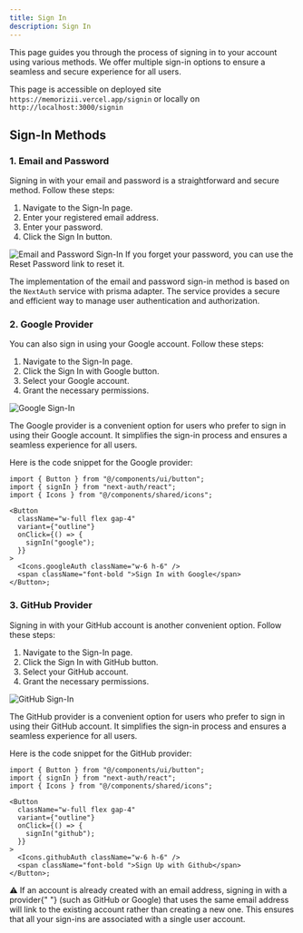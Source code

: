 ```yaml
---
title: Sign In
description: Sign In
---
```


This page guides you through the process of signing in to your account using various methods. We offer multiple sign-in options to ensure a seamless and secure experience for all users.

This page is accessible on deployed site `https://memorizii.vercel.app/signin` or locally on `http://localhost:3000/signin`

## Sign-In Methods

### 1. Email and Password

Signing in with your email and password is a straightforward and secure method. Follow these steps:

1. Navigate to the Sign-In page.
2. Enter your registered email address.
3. Enter your password.
4. Click the <span className="text-orange-400">Sign In</span> button.

![Email and Password Sign-In](@/public/assets/docs/signin/fig1.png)
If you forget your password, you can use the <span className="text-orange-700">Reset Password</span> link to reset it.

The implementation of the email and password sign-in method is based on the `NextAuth` service with prisma adapter. The service provides a secure and efficient way to manage user authentication and authorization.

### 2. Google Provider

You can also sign in using your Google account. Follow these steps:

1. Navigate to the Sign-In page.
2. Click the <span className="text-orange-400">Sign In with Google</span> button.
3. Select your Google account.
4. Grant the necessary permissions.

![Google Sign-In](@/public/assets/docs/signin/fig2.png)

The Google provider is a convenient option for users who prefer to sign in using their Google account. It simplifies the sign-in process and ensures a seamless experience for all users.

Here is the code snippet for the Google provider:

```tsx
import { Button } from "@/components/ui/button";
import { signIn } from "next-auth/react";
import { Icons } from "@/components/shared/icons";

<Button
  className="w-full flex gap-4"
  variant={"outline"}
  onClick={() => {
    signIn("google");
  }}
>
  <Icons.googleAuth className="w-6 h-6" />
  <span className="font-bold ">Sign In with Google</span>
</Button>;
```

### 3. GitHub Provider

Signing in with your GitHub account is another convenient option. Follow these steps:

1. Navigate to the Sign-In page.
2. Click the <span className="text-orange-400">Sign In with GitHub</span> button.
3. Select your GitHub account.
4. Grant the necessary permissions.

![GitHub Sign-In](@/public/assets/docs/signin/fig3.png)

The GitHub provider is a convenient option for users who prefer to sign in using their GitHub account. It simplifies the sign-in process and ensures a seamless experience for all users.

Here is the code snippet for the GitHub provider:

```tsx
import { Button } from "@/components/ui/button";
import { signIn } from "next-auth/react";
import { Icons } from "@/components/shared/icons";

<Button
  className="w-full flex gap-4"
  variant={"outline"}
  onClick={() => {
    signIn("github");
  }}
>
  <Icons.githubAuth className="w-6 h-6" />
  <span className="font-bold ">Sign Up with Github</span>
</Button>;
```

<div className="bg-yellow-100 dark:text-black py-1 px-4 rounded-lg ">
  <span>⚠️</span> If an account is already created with an email address,
  signing in with a provider{" "}
  <span className="underline">(such as GitHub or Google)</span> that uses the
  <span className="text-red-700">same email</span>
  address will link to the existing account rather than creating a new one. This
  ensures that all your sign-ins are associated with
  <span className="text-red-700">a single user account</span>.
</div>

